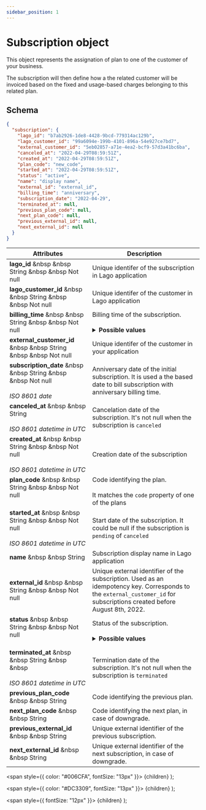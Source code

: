 ```yaml
---
sidebar_position: 1
---
```



# Subscription object

This object represents the assignation of plan to one of the customer of your business.

The subscription will then define how a the related customer will be invoiced based on the fixed and usage-based charges belonging to this related plan.

## Schema
```json
{
  "subscription": {
    "lago_id": "b7ab2926-1de8-4428-9bcd-779314ac129b",
    "lago_customer_id": "99a6094e-199b-4101-896a-54e927ce7bd7",
    "external_customer_id": "5eb02857-a71e-4ea2-bcf9-57d3a41bc6ba",
    "canceled_at": "2022-04-29T08:59:51Z",
    "created_at": "2022-04-29T08:59:51Z",
    "plan_code": "new_code",
    "started_at": "2022-04-29T08:59:51Z",
    "status": "active",
    "name": "display name",
    "external_id": "external_id",
    "billing_time": "anniversary",
    "subscription_date": "2022-04-29",
    "terminated_at": null,
    "previous_plan_code": null,
    "next_plan_code": null,
    "previous_external_id": null,
    "next_external_id": null
  }
}
```

| Attributes | Description |
| -----------| ----------- |
| **lago_id** &nbsp &nbsp <Type>String</Type> &nbsp &nbsp <NotNullable>Not null</NotNullable> | Unique identifer of the subscription in Lago application |
| **lago_customer_id** &nbsp &nbsp <Type>String</Type> &nbsp &nbsp <NotNullable>Not null</NotNullable> | Unique identifer of the customer in Lago application |
| **billing_time** &nbsp &nbsp <Type>String</Type> &nbsp &nbsp <NotNullable>Not null</NotNullable> | Billing time of the subscription. <br></br> <details><summary>**Possible values**</summary><div>- `anniversary`: Subscription will be billed on each week/month/year anniversary, depending on the plan reccurence<br></br>- `calendar`: Subscription at the end of week/month/year. The first subscription billing will be at pro-rata if it is not created at the beginning of the week/month/year</div></details> |
| **external_customer_id** &nbsp &nbsp <Type>String</Type> &nbsp &nbsp <NotNullable>Not null</NotNullable> | Unique identifer of the customer in your application |
| **subscription_date** &nbsp &nbsp <Type>String</Type> &nbsp &nbsp <NotNullable>Not null</NotNullable><br></br><Comment>*ISO 8601 date*</Comment> | Anniversary date of the initial subscription. It is used a the based date to bill subscription with anniversary billing time. |
| **canceled_at** &nbsp &nbsp <Type>String</Type><br></br><Comment>*ISO 8601 datetime in UTC*</Comment> | Cancelation date of the subscription. It's not null when the subscription is `canceled` |
| **created_at** &nbsp &nbsp <Type>String</Type> &nbsp &nbsp <NotNullable>Not null</NotNullable><br></br><Comment>*ISO 8601 datetime  in UTC*</Comment> | Creation date of the subscription |
| **plan_code** &nbsp &nbsp <Type>String</Type> &nbsp &nbsp <NotNullable>Not null</NotNullable><br></br> | Code identifying the plan.<br></br>It matches the `code` property of one of the plans |
| **started_at** &nbsp &nbsp <Type>String</Type> &nbsp &nbsp <NotNullable>Not null</NotNullable><br></br><Comment>*ISO 8601 datetime in UTC*</Comment> | Start date of the subscription. It could be null if the subscription is `pending` of `canceled` |
| **name** &nbsp &nbsp <Type>String</Type> | Subscription display name in Lago application |
| **external_id** &nbsp &nbsp <Type>String</Type> &nbsp &nbsp <NotNullable>Not null</NotNullable> | Unique external identifier of the subscription. Used as an idempotency key. Corresponds to the `external_customer_id` for subscriptions created before August 8th, 2022. |
| **status** &nbsp &nbsp <Type>String</Type> &nbsp &nbsp <NotNullable>Not null</NotNullable><br></br> | Status of the subscription. <br></br> <details><summary>**Possible values**</summary><div>- `pending`: a previous subscription has been downgraded, the current one is waiting for its automatic activation at the end of the billing period.<br></br>- `active`: the subscription is currently applied to the customer.<br></br>- `terminated`: the subscription is not active anymore<br></br>- `canceled`: the subscription has been stopped before its activation. It could happen when two consecutive downgrade have been applied to a customer or when a subscription with a pending one is terminaded.</div></details> |
| **terminated_at** &nbsp &nbsp <Type>String</Type> &nbsp &nbsp <br></br><Comment>*ISO 8601 datetime in UTC*</Comment> | Termination date of the subscription. It's not null when the subscription is `terminated` |
| **previous_plan_code** &nbsp &nbsp <Type>String</Type> | Code identifying the previous plan. |
| **next_plan_code** &nbsp &nbsp <Type>String</Type> | Code identifying the next plan, in case of downgrade. |
| **previous_external_id** &nbsp &nbsp <Type>String</Type> | Unique external identifier of the previous subscription. |
| **next_external_id** &nbsp &nbsp <Type>String</Type> | Unique external identifier of the next subscription, in case of downgrade. |

  <span
    style={{
      color: "#006CFA",
      fontSize: "13px"
    }}>
    {children}
  </span>
);

  <span
    style={{
      color: "#DC3309",
      fontSize: "13px"
    }}>
    {children}
  </span>
);

  <span
    style={{
      fontSize: "12px"
    }}>
    {children}
  </span>
);
